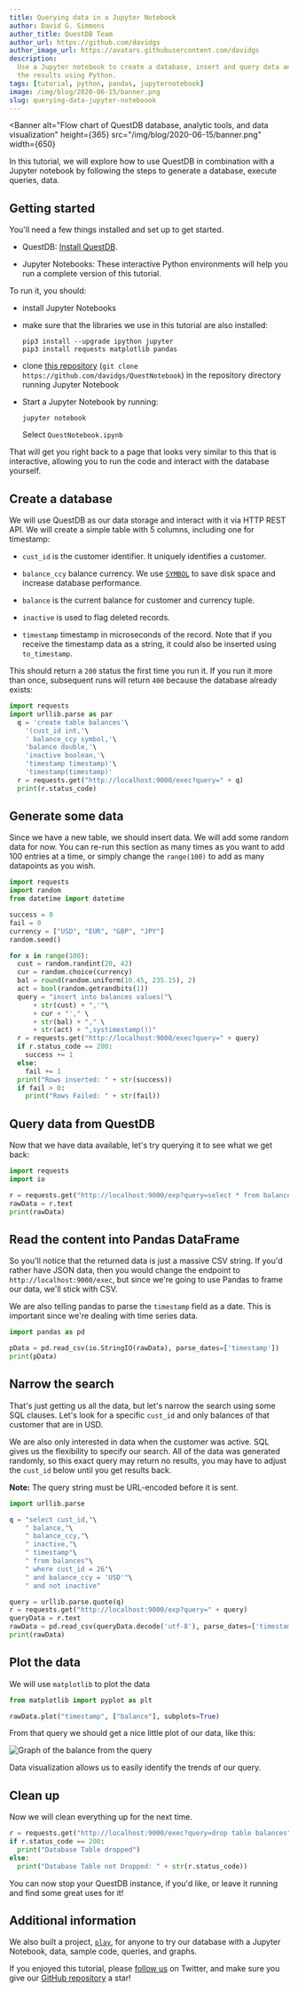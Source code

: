 ```yaml
---
title: Querying data in a Jupyter Notebook
author: David G. Simmons
author_title: QuestDB Team
author_url: https://github.com/davidgs
author_image_url: https://avatars.githubusercontent.com/davidgs
description:
  Use a Jupyter notebook to create a database, insert and query data and graph
  the results using Python.
tags: [tutorial, python, pandas, jupyternotebook]
image: /img/blog/2020-06-15/banner.png
slug: querying-data-jupyter-noteboook
---
```



<Banner
  alt="Flow chart of QuestDB database, analytic tools, and data visualization"
  height={365}
  src="/img/blog/2020-06-15/banner.png"
  width={650}
></Banner>

In this tutorial, we will explore how to use QuestDB in combination with a
Jupyter notebook by following the steps to generate a database, execute queries,
data.

## Getting started

You'll need a few things installed and set up to get started.

- QuestDB: [Install QuestDB](/docs/#get-started).

- Jupyter Notebooks: These interactive Python environments will help you run
a complete version of this tutorial.

To run it, you should:

- install Jupyter Notebooks
- make sure that the libraries we use in this
  tutorial are also installed:

  ```shell
  pip3 install --upgrade ipython jupyter
  pip3 install requests matplotlib pandas
  ```

- clone [this repository](https://github.com/davidgs/QuestNotebook)
  (`git clone https://github.com/davidgs/QuestNotebook`) in the repository
  directory running Jupyter Notebook
<!--https://github.com/questdb/QuestNotebook-->
- Start a Jupyter Notebook by running:
  ```shell
  jupyter notebook
  ```
  Select `QuestNotebook.ipynb`

That will get you right back to a page that looks very similar to this that is
interactive, allowing you to run the code and interact with the database
yourself.

## Create a database

We will use QuestDB as our data storage and interact with it via HTTP REST API.
We will create a simple table with 5 columns, including one for timestamp:

- `cust_id` is the customer identifier. It uniquely identifies a customer.

- `balance_ccy` balance currency. We use [`SYMBOL`](/docs/concept/symbol/) to
  save disk space and increase database performance.

- `balance` is the current balance for customer and currency tuple.

- `inactive` is used to flag deleted records.

- `timestamp` timestamp in microseconds of the record. Note that if you receive
  the timestamp data as a string, it could also be inserted using
  `to_timestamp`.

This should return a `200` status the first time you run it. If you run it more
than once, subsequent runs will return `400` because the database already
exists:

```python
import requests 
import urllib.parse as par
  q = 'create table balances'\
    '(cust_id int,'\
    ' balance_ccy symbol,'\
    'balance double,'\
    'inactive boolean,'\
    'timestamp timestamp)'\
    'timestamp(timestamp)'
  r = requests.get("http://localhost:9000/exec?query=" + q)
  print(r.status_code)
```

## Generate some data

Since we have a new table, we should insert data. We will add some random data
for now. You can re-run this section as many times as you want to add 100
entries at a time, or simply change the `range(100)` to add as many datapoints
as you wish.

```python
import requests
import random
from datetime import datetime

success = 0
fail = 0
currency = ["USD", "EUR", "GBP", "JPY"]
random.seed()

for x in range(100):
  cust = random.randint(20, 42)
  cur = random.choice(currency)
  bal = round(random.uniform(10.45, 235.15), 2)
  act = bool(random.getrandbits(1))
  query = "insert into balances values("\
      + str(cust) + ",'"\
      + cur + "'," \
      + str(bal) + "," \
      + str(act) + ",systimestamp())"
  r = requests.get("http://localhost:9000/exec?query=" + query)
  if r.status_code == 200:
    success += 1
  else:
    fail += 1
  print("Rows inserted: " + str(success))
  if fail > 0:
    print("Rows Failed: " + str(fail))
```

## Query data from QuestDB

Now that we have data available, let's try querying it to see what we get back:

```python
import requests
import io

r = requests.get("http://localhost:9000/exp?query=select * from balances")
rawData = r.text
print(rawData)
```

## Read the content into Pandas DataFrame

So you'll notice that the returned data is just a massive CSV string. If you'd
rather have JSON data, then you would change the endpoint to
`http://localhost:9000/exec`, but since we're going to use Pandas to frame our
data, we'll stick with CSV.

We are also telling pandas to parse the `timestamp` field as a date. This is
important since we're dealing with time series data.

```python
import pandas as pd

pData = pd.read_csv(io.StringIO(rawData), parse_dates=['timestamp'])
print(pData)
```

## Narrow the search

That's just getting us all the data, but let's narrow the search using some SQL
clauses. Let's look for a specific `cust_id` and only balances of that customer
that are in USD.

We are also only interested in data when the customer was active. SQL gives us
the flexibility to specify our search. All of the data was generated randomly,
so this exact query may return no results, you may have to adjust the `cust_id`
below until you get results back.

**Note:** The query string must be URL-encoded before it is sent.

```python
import urllib.parse

q = "select cust_id,"\
    " balance,"\
    " balance_ccy,"\
    " inactive,"\
    " timestamp"\
    " from balances"\
    " where cust_id = 26"\
    " and balance_ccy = 'USD'"\
    " and not inactive"

query = urllib.parse.quote(q)
r = requests.get("http://localhost:9000/exp?query=" + query)
queryData = r.text
rawData = pd.read_csv(queryData.decode('utf-8'), parse_dates=['timestamp']))
print(rawData)
```

## Plot the data

We will use `matplotlib` to plot the data

```python
from matplotlib import pyplot as plt

rawData.plot("timestamp", ["balance"], subplots=True)
```

From that query we should get a nice little plot of our data, like this:

![Graph of the balance from the query](/img/blog/2020-06-15/graph.png)

Data visualization allows us to easily identify the trends of our query.

## Clean up

Now we will clean everything up for the next time.

```python
r = requests.get("http://localhost:9000/exec?query=drop table balances")
if r.status_code == 200:
  print("Database Table dropped")
else:
  print("Database Table not Dropped: " + str(r.status_code))
```

You can now stop your QuestDB instance, if you'd like, or leave it running and
find some great uses for it!

## Additional information

We also built a project, [`play`](https://play.questdb.io/), for anyone to try our database
with a Jupyter Notebook, data, sample code, queries, and graphs.

If you enjoyed this tutorial, please
[follow us](https://twitter.com/intent/follow?screen_name=QuestDB) on Twitter,
and make sure you give our
[GitHub repository](https://github.com/questdb/questdb) a star!
